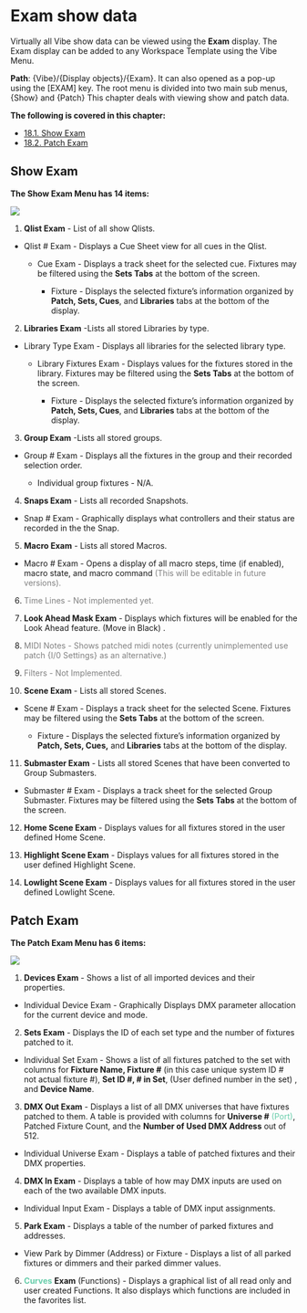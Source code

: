 
# Exam show data

Virtually all Vibe show data can be viewed using the **Exam** display. The Exam display can be added to any Workspace Template using the Vibe Menu. 

**Path**: {Vibe}/{Display objects}/{Exam}. It can also opened as a pop-up using the [EXAM] key. The root menu is divided into two main sub menus, {Show} and {Patch} This chapter deals with viewing show and patch data.

**The following is covered in this chapter:**

- [18.1. Show Exam](#ShowExam-18.1.)
- [18.2. Patch Exam](#)


## Show Exam {#ShowExam-18.1.}



**The Show Exam Menu has 14 items:**

![](https://files.gitbook.com/v0/b/gitbook-x-prod.appspot.com/o/spaces%2F3kS90tLsADGm1ocbe7q9%2Fuploads%2FW6Xww7DJpwyKPcb0okaD%2F18.1.webp?alt=media&token=c6a011cc-ad76-495d-b429-acee8616888e)

1.  **Qlist Exam** - List of all show Qlists.
    

-   Qlist # Exam - Displays a Cue Sheet view for all cues in the Qlist.
    
	-   Cue Exam - Displays a track sheet for the selected cue. Fixtures may be filtered using the **Sets Tabs** at the bottom of the screen.
    
		-   Fixture - Displays the selected fixture's information organized by **Patch, Sets, Cues**, and **Libraries** tabs at the bottom of the display.
    

2. **Libraries Exam** -Lists all stored Libraries by type.

-   Library Type Exam - Displays all libraries for the selected library type.
    
	-   Library Fixtures Exam - Displays values for the fixtures stored in the library. Fixtures may be filtered using the **Sets Tabs** at the bottom of the screen.
    
		-   Fixture - Displays the selected fixture's information organized by **Patch, Sets, Cues**, and **Libraries** tabs at the bottom of the display.


3. **Group Exam** -Lists all stored groups.

-   Group # Exam - Displays all the fixtures in the group and their recorded selection order.
    
	-   Individual group fixtures - N/A.
    

4. **Snaps Exam** - Lists all recorded Snapshots.

-   Snap # Exam - Graphically displays what controllers and their status are recorded in the the Snap.
    

5. **Macro Exam** - Lists all stored Macros.

-   Macro # Exam - Opens a display of all macro steps, time (if enabled), macro state, and macro command  <span style="color:Gray">(This will be editable in future versions).</span>
    

6. <span style="color:Gray">Time Lines - Not implemented yet. </span>

7. **Look Ahead Mask Exam** - Displays which fixtures will be enabled for the Look Ahead feature. (Move in Black) .

8. <span style="color:Gray">MIDI Notes - Shows patched midi notes (currently unimplemented use patch {I/0 Settings} as an alternative.) </span>

9.  <span style="color:Gray">Filters - Not Implemented.</span>

10. **Scene Exam** - Lists all stored Scenes.

-   Scene # Exam - Displays a track sheet for the selected Scene. Fixtures may be filtered using the **Sets Tabs** at the bottom of the screen.
    
	-   Fixture - Displays the selected fixture's information organized by **Patch, Sets, Cues,** and **Libraries** tabs at the bottom of the display.
    

11. **Submaster Exam** - Lists all stored Scenes that have been converted to Group Submasters.

-   Submaster # Exam - Displays a track sheet for the selected Group Submaster. Fixtures may be filtered using the **Sets Tabs** at the bottom of the screen.
    

12. **Home Scene Exam** - Displays values for all fixtures stored in the user defined Home Scene.

13. **Highlight Scene Exam** - Displays values for all fixtures stored in the user defined Highlight Scene.

14. **Lowlight Scene Exam** - Displays values for all fixtures stored in the user defined Lowlight Scene.



## Patch Exam {#PatchExam-18.2.}


**The Patch Exam Menu has 6 items:**

![](https://files.gitbook.com/v0/b/gitbook-x-prod.appspot.com/o/spaces%2F3kS90tLsADGm1ocbe7q9%2Fuploads%2FpdUll7y7i9CAEFIimzbC%2F18.2.webp?alt=media&token=102bd268-8e0b-48e8-bb18-1b4fcf78e4f4)

1.  **Devices Exam** - Shows a list of all imported devices and their properties.
    

-   Individual Device Exam - Graphically Displays DMX parameter allocation for the current device and mode.
    

2. **Sets Exam** - Displays the ID of each set type and the number of fixtures patched to it.

-   Individual Set Exam - Shows a list of all fixtures patched to the set with columns for **Fixture Name, Fixture #** (in this case unique system ID # not actual fixture #), **Set ID #, # in Set**, (User defined number in the set) , and **Device Name**.
    

3. **DMX Out Exam** - Displays a list of all DMX universes that have fixtures patched to them. A table is provided with columns for **Universe #** <span style="color:MediumAquaMarine">(Port)</span>, Patched Fixture Count, and the **Number of Used DMX Address** out of 512.

-   Individual Universe Exam - Displays a table of patched fixtures and their DMX properties.
    

4. **DMX In Exam** - Displays a table of how may DMX inputs are used on each of the two available DMX inputs.

-   Individual Input Exam - Displays a table of DMX input assignments.
    

5. **Park Exam** - Displays a table of the number of parked fixtures and addresses.

-   View Park by Dimmer (Address) or Fixture - Displays a list of all parked fixtures or dimmers and their parked dimmer values.
    

6. <span style="color:MediumAquaMarine">**Curves**</span> **Exam** (Functions) - Displays a graphical list of all read only and user created Functions. It also displays which functions are included in the favorites list.